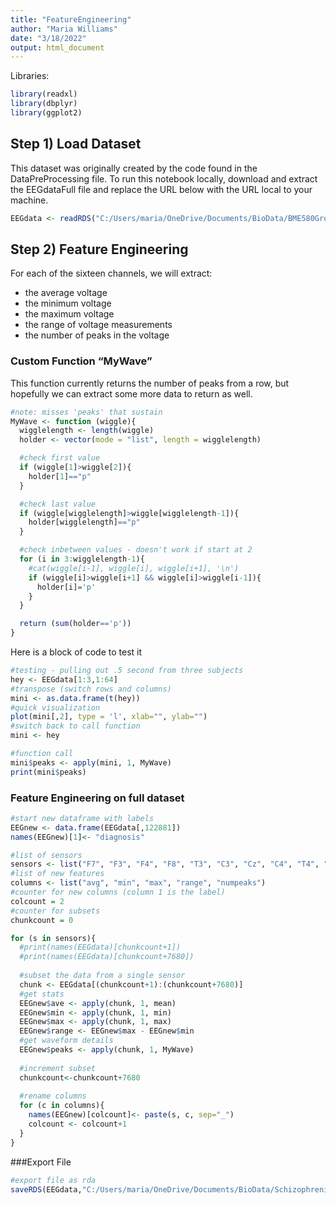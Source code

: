 ```yaml
---
title: "FeatureEngineering"
author: "Maria Williams"
date: "3/18/2022"
output: html_document
---
```


Libraries:

```r
library(readxl)
library(dbplyr)
library(ggplot2)
```

## Step 1) Load Dataset

This dataset was originally created by the code found in the DataPreProcessing file. To run this notebook locally, download and extract the EEGdataFull file and replace the URL below with the URL local to your machine.

```r
EEGdata <- readRDS("C:/Users/maria/OneDrive/Documents/BioData/BME580Group/EEGdataFull.Rda")
```



## Step 2) Feature Engineering

For each of the sixteen channels, we will extract:

* the average voltage 
* the minimum voltage
* the maximum voltage
* the range of voltage measurements
* the number of peaks in the voltage


### Custom Function "MyWave"

This function currently returns the number of peaks from a row, but hopefully we can extract some more data to return as well.

```r
#note: misses 'peaks' that sustain
MyWave <- function (wiggle){
  wigglelength <- length(wiggle)
  holder <- vector(mode = "list", length = wigglelength)

  #check first value
  if (wiggle[1]>wiggle[2]){
    holder[1]=="p"
  }

  #check last value
  if (wiggle[wigglelength]>wiggle[wigglelength-1]){
    holder[wigglelength]=="p"
  }

  #check inbetween values - doesn't work if start at 2
  for (i in 3:wigglelength-1){
    #cat(wiggle[i-1], wiggle[i], wiggle[i+1], '\n')
    if (wiggle[i]>wiggle[i+1] && wiggle[i]>wiggle[i-1]){
      holder[i]='p'
    }
  }

  return (sum(holder=='p'))
}

```


Here is a block of code to test it

```r
#testing - pulling out .5 second from three subjects
hey <- EEGdata[1:3,1:64]
#transpose (switch rows and columns)
mini <- as.data.frame(t(hey))
#quick visualization
plot(mini[,2], type = 'l', xlab="", ylab="")
#switch back to call function
mini <- hey

#function call
mini$peaks <- apply(mini, 1, MyWave)
print(mini$peaks)

```



### Feature Engineering on full dataset

```r
#start new dataframe with labels
EEGnew <- data.frame(EEGdata[,122881])
names(EEGnew)[1]<- "diagnosis"

#list of sensors
sensors <- list("F7", "F3", "F4", "F8", "T3", "C3", "Cz", "C4", "T4", "T5", "P3", "Pz", "P4", "T6", "O1", "O2")
#list of new features
columns <- list("avg", "min", "max", "range", "numpeaks")
#counter for new columns (column 1 is the label)
colcount = 2
#counter for subsets
chunkcount = 0

for (s in sensors){
  #print(names(EEGdata)[chunkcount+1])
  #print(names(EEGdata)[chunkcount+7680])
  
  #subset the data from a single sensor
  chunk <- EEGdata[(chunkcount+1):(chunkcount+7680)]
  #get stats
  EEGnew$ave <- apply(chunk, 1, mean)
  EEGnew$min <- apply(chunk, 1, min)
  EEGnew$max <- apply(chunk, 1, max)
  EEGnew$range <- EEGnew$max - EEGnew$min
  #get waveform details
  EEGnew$peaks <- apply(chunk, 1, MyWave)
  
  #increment subset
  chunkcount<-chunkcount+7680
  
  #rename columns
  for (c in columns){
    names(EEGnew)[colcount]<- paste(s, c, sep="_")
    colcount <- colcount+1
  }
}

```


###Export File

```r
#export file as rda
saveRDS(EEGdata,"C:/Users/maria/OneDrive/Documents/BioData/SchizophreniaEEG/EEGnew.rds")
```


